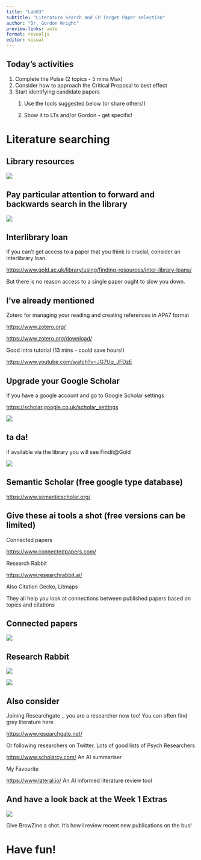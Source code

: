 ```yaml
---
title: "Lab03"
subtitle: "Literature Search and CP Target Paper selection"
author: "Dr. Gordon Wright"
preview-links: auto
format: revealjs
editor: visual
---
```


## Today's activities

::: incremental
1.  Complete the Pulse (2 topics - 5 mins Max)
2.  Consider how to approach the Critical Proposal to best effect
3.  Start identifying candidate papers
    1.  Use the tools suggested below (or share others!)

    2.  Show it to LTs and/or Gordon - get specific!
:::

# Literature searching

## Library resources

![](images/paste-2CD4CEC4.png)

## Pay particular attention to forward and backwards search in the library

![](images/forward_backwardsearch.png)

## Interlibrary loan

If you can't get access to a paper that you think is crucial, consider
an interlibrary loan.

<https://www.gold.ac.uk/library/using/finding-resources/inter-library-loans/>

But there is no reason access to a single paper ought to slow you down.

## I've already mentioned

Zotero for managing your reading and creating references in APA7 format

<https://www.zotero.org/>

<https://www.zotero.org/download/>

Good intro tutorial (13 mins - could save hours!)

<https://www.youtube.com/watch?v=JG7Uq_JFDzE>

## Upgrade your Google Scholar

If you have a google account and go to Google Scholar settings

<https://scholar.google.co.uk/scholar_settings>

![](images/paste-9F9668BF.png)

## ta da! 

if available via the library you will see Findit\@Gold

![](images/paste-124F7197.png)

## Semantic Scholar (free google type database)

<https://www.semanticscholar.org/>

## Give these ai tools a shot (free versions can be limited)

Connected papers

<https://www.connectedpapers.com/>

Research Rabbit

<https://www.researchrabbit.ai/>

Also Citation Gecko, Litmaps

They all help you look at connections between published papers based on
topics and citations

## Connected papers

![](images/paste-69FF9432.png)

## Research Rabbit

![](images/paste-342CD4F0.png)

![](images/paste-CC5638B1.png)

## Also consider

Joining Researchgate .. you are a researcher now too! You can often find
grey literature here

<https://www.researchgate.net/>

Or following researchers on Twitter. Lots of good lists of Psych
Researchers

<https://www.scholarcy.com/> An AI summariser

My Favourite

<https://www.lateral.io/> An AI informed literature review tool

## And have a look back at the Week 1 Extras 

![](images/paste-46E0A478.png)

Give BrowZine a shot. It's how I review recent new publications on the
bus!

# Have fun! 
